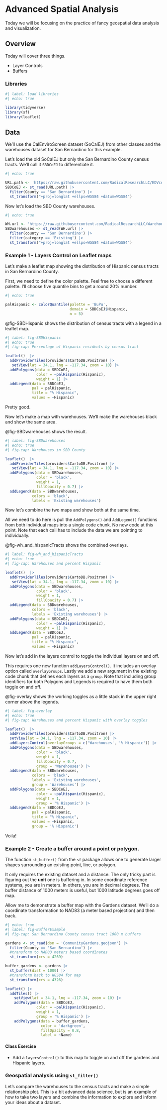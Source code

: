 # Advanced Spatial Analysis {#sec-advanced_maps}

::: {.callout-note appearance="simple"}
Today we will be focusing on the practice of fancy geospatial data analysis and visualization.
:::

## Overview

Today will cover three things.  

- Layer Controls
- Buffers

### Libraries

```r
#| label: load libraries
#| echo: true

library(tidyverse)
library(sf)
library(leaflet)

```
  
## Data

We'll use the CalEnviroScreen dataset (SoCalEJ) from other classes and the warehouses dataset for San Bernardino for this example.  

Let's load the old SoCalEJ but only the San Bernardino County census tracts. We'll call it `SBDCoEJ` to differentiate it.

```r
#| echo: true

URL.path <- 'https://raw.githubusercontent.com/RadicalResearchLLC/EDVcourse/main/CalEJ4/CalEJ.geoJSON'
SBDCoEJ <- st_read(URL.path) |>  
  filter(County == 'San Bernardino') |> 
  st_transform("+proj=longlat +ellps=WGS84 +datum=WGS84")

```

Now let's load the SBD County warehouses.

```r
#| echo: true

WH.url <- 'https://raw.githubusercontent.com/RadicalResearchLLC/WarehouseMap/main/WarehouseCITY/geoJSON/comboFinal.geojson'
SBDwarehouses <- st_read(WH.url) |>  
  filter(county == 'San Bernardino') |>  
  filter(category == 'Existing') |> 
  st_transform("+proj=longlat +ellps=WGS84 +datum=WGS84")

```

### Example 1 - Layers Control on Leaflet maps

Let's make a leaflet map showing the distribution of Hispanic census tracts in San Bernardino County.  

First, we need to define the color palette.  Feel free to choose a different palette.  I'll choose five quantile bins to get a round 20% number.

```r
#| echo: true

palHispanic <- colorQuantile(palette = 'BuPu',
                             domain = SBDCoEJ$Hispanic,
                             n = 5)

```

@fig-SBDHispanic shows the distribution of census tracts with a legend in a leaflet map.

```r
#| label: fig-SBDHispanic
#| echo: true
#| fig-cap: Percentage of Hispanic residents by census tract

leaflet()  |>  
  addProviderTiles(providers$CartoDB.Positron) |> 
   setView(lat = 34.1, lng = -117.34, zoom = 10) |> 
  addPolygons(data = SBDCoEJ,
              color = ~palHispanic(Hispanic),
              weight = 1) |> 
  addLegend(data = SBDCoEJ,
            pal = palHispanic,
            title = "% Hispanic",
            values = ~Hispanic)

```

Pretty good.

Now let's make a map with warehouses.  We'll make the warehouses black and show the same area.

@fig-SBDwarehouses shows the result.

```r
#| label: fig-SBDwarehouses
#| echo: true
#| fig-cap: Warehouses in SBD County

leaflet()  |>  
  addProviderTiles(providers$CartoDB.Positron) |> 
   setView(lat = 34.1, lng = -117.34, zoom = 10) |> 
  addPolygons(data = SBDwarehouses,
              color = 'black',
              weight = 1,
              fillOpacity = 0.7) |> 
  addLegend(data = SBDwarehouses,
            colors = 'black',
            labels = 'Existing warehouses')

```

Now let's combine the two maps and show both at the same time.

All we need to do here is pull the `AddPolygons()` and `AddLegend()` functions from both individual maps into a single code chunk.  No new code at this point.  Note that each call has to include the data we are pointing to individually.

@fig-wh_and_hispanicTracts shows the combined overlays.  

```r
#| label: fig-wh_and_hispanicTracts
#| echo: true
#| fig-cap: Warehouses and percent Hispanic

leaflet()  |>  
  addProviderTiles(providers$CartoDB.Positron) |> 
   setView(lat = 34.1, lng = -117.34, zoom = 10) |> 
  addPolygons(data = SBDwarehouses,
              color = 'black',
              weight = 1,
              fillOpacity = 0.7) |> 
  addLegend(data = SBDwarehouses,
            colors = 'black',
            labels = 'Existing warehouses') |> 
  addPolygons(data = SBDCoEJ,
              color = ~palHispanic(Hispanic),
              weight = 1) |> 
  addLegend(data = SBDCoEJ,
            pal = palHispanic,
            title = "% Hispanic",
            values = ~Hispanic)

```

Now let's add in the layers control to toggle the individual layers on and off.

This requires one new function `addLayersControl()`.  It includes an overlay option called `overlayGroups`. Lastly we add a new argument in the existing code chunk that defines each layers as a `group`.  Note that including group identifiers for both Polygons and Legends is required to have them both toggle on and off.

@fig-overlay shows the working toggles as a little stack in the upper right corner above the legends.  

```r
#| label: fig-overlay
#| echo: true
#| fig-cap: Warehouses and percent Hispanic with overlay toggles

leaflet()  |>  
  addProviderTiles(providers$CartoDB.Positron) |> 
  setView(lat = 34.1, lng = -117.34, zoom = 10) |> 
  addLayersControl(overlayGroups = c('Warehouses', '% Hispanic')) |> 
  addPolygons(data = SBDwarehouses,
              color = 'black',
              weight = 1,
              fillOpacity = 0.7,
              group = 'Warehouses') |> 
  addLegend(data = SBDwarehouses,
            colors = 'black',
            labels = 'Existing warehouses',
            group = 'Warehouses') |> 
  addPolygons(data = SBDCoEJ,
              color = ~palHispanic(Hispanic),
              weight = 1,
              group = '% Hispanic') |> 
  addLegend(data = SBDCoEJ,
            pal = palHispanic,
            title = "% Hispanic",
            values = ~Hispanic,
            group = '% Hispanic') 


```

Voila!

### Example 2 - Create a  buffer around a point or polygon.

The function `st_buffer()` from the `sf` package allows one to generate larger shapes surrounding an existing point, line, or polygon.  

It only requires the existing dataset and a distance.  The only tricky part is figuring out the **unit** one is buffering in.  In some coordinate reference systems, you are in meters.  In others, you are in decimal degrees.  The buffer distance of 1000 meters is useful, but 1000 latitude degrees goes off map.  

Allow me to demonstrate a buffer map with the Gardens dataset. We'll do a coordinate transformation to NAD83 (a meter based projection) and then back.  

```r
#| echo: true
#| label: fig-BufferExample
#| fig-cap: San Bernardino County census tract 1000 m buffers

gardens <- st_read(dsn = 'CommunityGardens.geojson') |> 
  filter(County == 'San Bernardino') |> 
  #transform to NAD83 meters based coordinates
  st_transform(crs = 4269)

buffer_gardens <- gardens |> 
  st_buffer(dist = 1000) |> 
  #transform back to WGS84 for map
  st_transform(crs = 4326)

leaflet() |> 
  addTiles() |> 
    setView(lat = 34.1, lng = -117.34, zoom = 10) |> 
    addPolygons(data = SBDCoEJ,
              color = ~palHispanic(Hispanic),
              weight = 1,
              group = '% Hispanic') |> 
    addPolygons(data = buffer_gardens,
                color = 'darkgreen',
                fillOpacity = 0.8,
                label = ~Name)

```

#### Class Exercise

- Add a `layersControl()` to this map to toggle on and off the gardens and Hispanic layers.


### Geospatial analysis using `st_filter()`

Let's compare the warehouses to the census tracts and make a simple relationship plot.  This is a bit advanced data science, but is an example of how to take two layers and combine the information to explore and inform your ideas about a dataset.  





